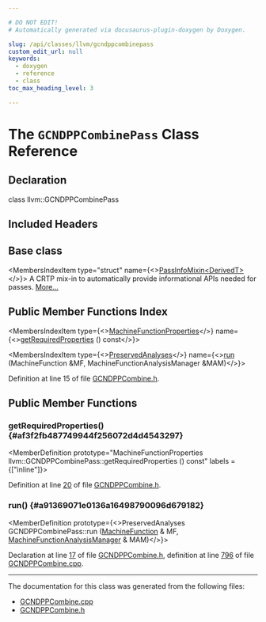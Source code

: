 ```yaml
---

# DO NOT EDIT!
# Automatically generated via docusaurus-plugin-doxygen by Doxygen.

slug: /api/classes/llvm/gcndppcombinepass
custom_edit_url: null
keywords:
  - doxygen
  - reference
  - class
toc_max_heading_level: 3

---
```





# The `GCNDPPCombinePass` Class Reference

<DoxygenPage pluginConfig={pluginConfig}>



## Declaration

<CodeBlock>class llvm::GCNDPPCombinePass</CodeBlock>

## Included Headers

<IncludesList>
<IncludesListItem
  filePath="Target/AMDGPU/GCNDPPCombine.h"
  permalink="/docs/api/files/lib/lib/target/lib/target/amdgpu/gcndppcombine-h"
  isLocal="true" />
</IncludesList>

## Base class

<MembersIndex>

<MembersIndexItem
  type="struct"
  name={<><a href="/docs/api/structs/llvm/passinfomixin">PassInfoMixin&lt;DerivedT&gt;</a></>}>
A CRTP mix-in to automatically provide informational APIs needed for passes. <a href="/docs/api/structs/llvm/passinfomixin/#details">More...</a>
</MembersIndexItem>

</MembersIndex>

## Public Member Functions Index

<MembersIndex>

<MembersIndexItem
  type={<><a href="/docs/api/classes/llvm/machinefunctionproperties">MachineFunctionProperties</a></>}
  name={<><a href="#af3f2fb487749944f256072d4d4543297">getRequiredProperties</a> () const</>}>
</MembersIndexItem>

<MembersIndexItem
  type={<><a href="/docs/api/classes/llvm/preservedanalyses">PreservedAnalyses</a></>}
  name={<><a href="#a91369071e0136a16498790096d679182">run</a> (MachineFunction &amp;MF, MachineFunctionAnalysisManager &amp;MAM)</>}>
</MembersIndexItem>

</MembersIndex>


Definition at line 15 of file <a href="/docs/api/files/lib/lib/target/lib/target/amdgpu/gcndppcombine-h">GCNDPPCombine.h</a>.

<SectionDefinition>

## Public Member Functions

### getRequiredProperties() {#af3f2fb487749944f256072d4d4543297}

<MemberDefinition
  prototype="MachineFunctionProperties llvm::GCNDPPCombinePass::getRequiredProperties () const"
  labels = {["inline"]}>

Definition at line <a href="/docs/api/files/lib/lib/target/lib/target/amdgpu/gcndppcombine-h/#l00020">20</a> of file <a href="/docs/api/files/lib/lib/target/lib/target/amdgpu/gcndppcombine-h">GCNDPPCombine.h</a>.
</MemberDefinition>

### run() {#a91369071e0136a16498790096d679182}

<MemberDefinition
  prototype={<>PreservedAnalyses GCNDPPCombinePass::run (<a href="/docs/api/classes/llvm/machinefunction">MachineFunction</a> &amp; MF, <a href="/docs/api/namespaces/llvm/#a064825a8817522ca733ac413a7122d36">MachineFunctionAnalysisManager</a> &amp; MAM)</>}>

Declaration at line <a href="/docs/api/files/lib/lib/target/lib/target/amdgpu/gcndppcombine-h/#l00017">17</a> of file <a href="/docs/api/files/lib/lib/target/lib/target/amdgpu/gcndppcombine-h">GCNDPPCombine.h</a>, definition at line <a href="/docs/api/files/lib/lib/target/lib/target/amdgpu/gcndppcombine-cpp/#l00796">796</a> of file <a href="/docs/api/files/lib/lib/target/lib/target/amdgpu/gcndppcombine-cpp">GCNDPPCombine.cpp</a>.
</MemberDefinition>

</SectionDefinition>

<hr/>

The documentation for this class was generated from the following files:

<ul>
<li><a href="/docs/api/files/lib/lib/target/lib/target/amdgpu/gcndppcombine-cpp">GCNDPPCombine.cpp</a></li>
<li><a href="/docs/api/files/lib/lib/target/lib/target/amdgpu/gcndppcombine-h">GCNDPPCombine.h</a></li>
</ul>

</DoxygenPage>
